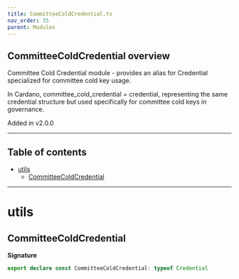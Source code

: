 ```yaml
---
title: CommitteeColdCredential.ts
nav_order: 35
parent: Modules
---
```


## CommitteeColdCredential overview

Committee Cold Credential module - provides an alias for Credential specialized for committee cold key usage.

In Cardano, committee_cold_credential = credential, representing the same credential structure
but used specifically for committee cold keys in governance.

Added in v2.0.0

---

<h2 className="text-delta">Table of contents</h2>

- [utils](#utils)
  - [CommitteeColdCredential](#committeecoldcredential)

---

# utils

## CommitteeColdCredential

**Signature**

```ts
export declare const CommitteeColdCredential: typeof Credential
```

